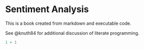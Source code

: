 # Sentiment Analysis

This is a book created from markdown and executable code.

See @knuth84 for additional discussion of literate programming.

```r
1 + 1
```
